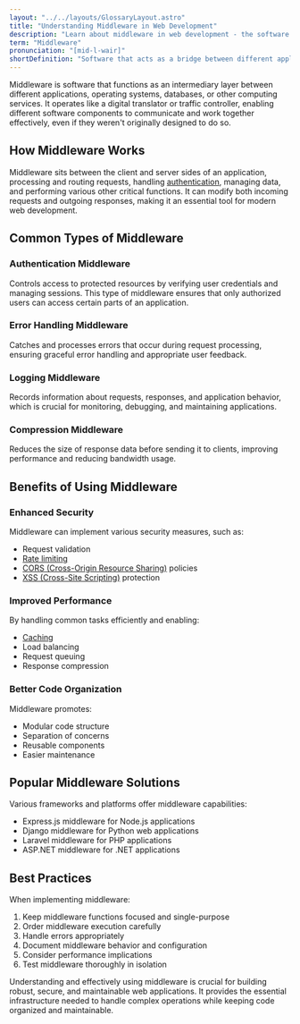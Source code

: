 ```yaml
---
layout: "../../layouts/GlossaryLayout.astro"
title: "Understanding Middleware in Web Development"
description: "Learn about middleware in web development - the software layer that acts as a bridge between different applications, services, and systems to enable seamless communication and data flow."
term: "Middleware"
pronunciation: "[mid-l-wair]"
shortDefinition: "Software that acts as a bridge between different applications, operating systems, or services, facilitating communication and data management between disparate systems."
---
```


Middleware is software that functions as an intermediary layer between different applications, operating systems, databases, or other computing services. It operates like a digital translator or traffic controller, enabling different software components to communicate and work together effectively, even if they weren't originally designed to do so.

## How Middleware Works

Middleware sits between the client and server sides of an application, processing and routing requests, handling [authentication](/glossary/authentication), managing data, and performing various other critical functions. It can modify both incoming requests and outgoing responses, making it an essential tool for modern web development.

## Common Types of Middleware

### Authentication Middleware
Controls access to protected resources by verifying user credentials and managing sessions. This type of middleware ensures that only authorized users can access certain parts of an application.

### Error Handling Middleware
Catches and processes errors that occur during request processing, ensuring graceful error handling and appropriate user feedback.

### Logging Middleware
Records information about requests, responses, and application behavior, which is crucial for monitoring, debugging, and maintaining applications.

### Compression Middleware
Reduces the size of response data before sending it to clients, improving performance and reducing bandwidth usage.

## Benefits of Using Middleware

### Enhanced Security
Middleware can implement various security measures, such as:
- Request validation
- [Rate limiting](/glossary/rate-limit)
- [CORS (Cross-Origin Resource Sharing)](/glossary/cors) policies
- [XSS (Cross-Site Scripting)](/glossary/xss) protection

### Improved Performance
By handling common tasks efficiently and enabling:
- [Caching](/glossary/cache)
- Load balancing
- Request queuing
- Response compression

### Better Code Organization
Middleware promotes:
- Modular code structure
- Separation of concerns
- Reusable components
- Easier maintenance

## Popular Middleware Solutions

Various frameworks and platforms offer middleware capabilities:
- Express.js middleware for Node.js applications
- Django middleware for Python web applications
- Laravel middleware for PHP applications
- ASP.NET middleware for .NET applications

## Best Practices

When implementing middleware:
1. Keep middleware functions focused and single-purpose
2. Order middleware execution carefully
3. Handle errors appropriately
4. Document middleware behavior and configuration
5. Consider performance implications
6. Test middleware thoroughly in isolation

Understanding and effectively using middleware is crucial for building robust, secure, and maintainable web applications. It provides the essential infrastructure needed to handle complex operations while keeping code organized and maintainable.